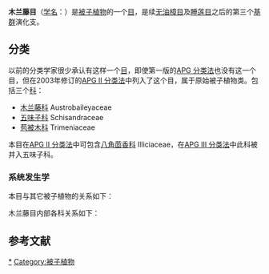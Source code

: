 {{Automatic taxobox 
| taxon = Austrobaileyales
| image = Kadsura japonica.jpg
| image_width = 250px
| image_caption = [[日本南五味子|日本南五味子]] ''Kadsura japonica''
| authority = Takht. ex [[James_Lauritz_Reveal|Reveal]] (1992)
| subdivision_ranks = [[科|科]]
| subdivision =
* [[木兰藤科|木兰藤科]] Austrobaileyaceae
* [[五味子科|五味子科]] Schisandraceae
* [[苞被木科|苞被木科]] Trimeniaceae
}}

'''木兰藤目'''（[[学名|学名]]：{{lang|la|Austrobaileyales}}）是[[被子植物|被子植物]]的一个[[目_(生物)|目]]，是续[[无油樟目|无油樟目]]及[[睡莲目|睡莲目]]之后的第三个[[基群|基群]]演化支。

==分类==
以前的分类学家很少承认有这样一个[[目_(生物)|目]]，即使第一版的[[APG_分类法|APG 分类法]]也没有这一个目，但在2003年修订的[[APG_II_分类法|APG II 分类法]]中列入了这个目，属于原始被子植物类。包括三个[[科_(生物)|科]]：

* [[木兰藤科|木兰藤科]] Austrobaileyaceae
* [[五味子科|五味子科]] Schisandraceae
* [[苞被木科|苞被木科]] Trimeniaceae{{r|APG3科属}}

本目在[[APG_II_分类法|APG II 分类法]]中可包含[[八角茴香科|八角茴香科]] Illiciaceae{{r|APG2}}，在[[APG_III_分类法|APG III 分类法]]中此科被并入五味子科{{r|APG3}}。

===系统发生学===
本目与其它被子植物的关系如下{{r|APWeb}}：
{{简略被子植物支序分类法}}

木兰藤目内部各科关系如下：{{r|APWeb}}
{{分支|label1= '''木兰藤目''' Austrobaileyales
|1={{分支
  |1=[[木兰藤科|木兰藤科]] Austrobaileyaceae
  |2={{分支
    |1=[[五味子科|五味子科]] Schisandraceae
    |2=[[苞被木科|苞被木科]] Trimeniaceae
     }}
   }}
}}

==参考文献==
{{reflist|refs=
<ref name="APG2">{{Cite journal |last=Angiosperm Phylogeny Group |year=2003 |title=An update of the Angiosperm Phylogeny Group classification for the orders and families of flowering plants: APG II |journal=Botanical Journal of the Linnean Society |volume=141 |issue=4 |pages=399–436 |url=http://onlinelibrary.wiley.com/doi/10.1046/j.1095-8339.2003.t01-1-00158.x/abstract |doi=10.1046/j.1095-8339.2003.t01-1-00158.x |access-date=2016-06-14 |archive-date=2017-09-08 |archive-url=https://web.archive.org/web/20170908063343/http://onlinelibrary.wiley.com/doi/10.1046/j.1095-8339.2003.t01-1-00158.x/abstract |dead-url=no }}</ref>
<ref name="APG3">{{Cite journal |last=Angiosperm Phylogeny Group |year=2009 |title=An update of the Angiosperm Phylogeny Group classification for the orders and families of flowering plants: APG III |journal=Botanical Journal of the Linnean Society |volume=161 |issue=2 |pages=105–121 |url=http://onlinelibrary.wiley.com/doi/10.1111/j.1095-8339.2009.00996.x/abstract |doi=10.1111/j.1095-8339.2009.00996.x |access-date=2016-06-14 |archive-date=2017-05-25 |archive-url=https://wayback.archive-it.org/all/20170525104318/http://onlinelibrary.wiley.com/doi/10.1111/j.1095-8339.2009.00996.x/abstract |dead-url=no }}</ref>
<ref name="APG3科属">{{Cite journal|last=刘冰, 叶建飞, 刘夙, 汪远, 杨永, 赖阳均, 曾刚, 林秦文 |year=2016 |title=中国被子植物科属概览: 依据APG III系统 |journal=生物多样性 |volume=23 |issue=2 |pages=225-231 |url=http://www.biodiversity-science.net/CN/abstract/abstract9992.shtml |doi=10.17520/biods.2015052 |deadurl=yes |archiveurl=https://web.archive.org/web/20150505064115/http://www.biodiversity-science.net/CN/abstract/abstract9992.shtml |archivedate=2015-05-05 }}</ref>

<ref name="APWeb">{{Cite web |last=Stevens |first=P.F. |title=Austrobaileyales |work=Angiosperm Phylogeny Website |url=http://www.mobot.org/MOBOT/Research/APweb/orders/austrobaileyalesweb.htm#Austrobaileyales |access-date=2016-06-15 |archive-date=2017-12-01 |archive-url=https://web.archive.org/web/20171201041002/http://www.mobot.org/MOBOT/Research/APWeb/orders/austrobaileyalesweb.htm#Austrobaileyales |dead-url=no }}</ref>
}}
{{Taxonbar|from=Q21788}}

[[Category:木兰藤目|*]]
[[Category:被子植物|Category:被子植物]]